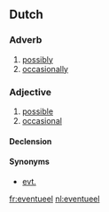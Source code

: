 ==Dutch==

===Adverb===
{{nl-adv|*}}

# [[possibly]]
# [[occasionally]]

===Adjective===
{{nl-adj|-}}

# [[possible]]
# [[occasional]]

====Declension====
{{nl-decl-adj-nc|eventuele}}

====Synonyms====
* [[evt.]]

[[fr:eventueel]]
[[nl:eventueel]]